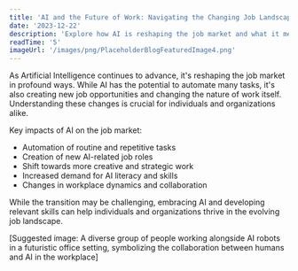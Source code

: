 ```yaml
---
title: 'AI and the Future of Work: Navigating the Changing Job Landscape'
date: '2023-12-22'
description: 'Explore how AI is reshaping the job market and what it means for the future of work.'
readTime: '5'
imageUrl: '/images/png/PlaceholderBlogFeaturedImage4.png'
---
```


As Artificial Intelligence continues to advance, it's reshaping the job market in profound ways. While AI has the potential to automate many tasks, it's also creating new job opportunities and changing the nature of work itself. Understanding these changes is crucial for individuals and organizations alike.

Key impacts of AI on the job market:

- Automation of routine and repetitive tasks
- Creation of new AI-related job roles
- Shift towards more creative and strategic work
- Increased demand for AI literacy and skills
- Changes in workplace dynamics and collaboration

While the transition may be challenging, embracing AI and developing relevant skills can help individuals and organizations thrive in the evolving job landscape.

[Suggested image: A diverse group of people working alongside AI robots in a futuristic office setting, symbolizing the collaboration between humans and AI in the workplace]
